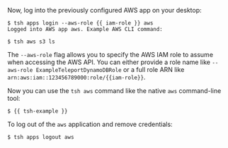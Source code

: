 Now, log into the previously configured AWS app on your desktop:

```code
$ tsh apps login --aws-role {{ iam-role }} aws
Logged into AWS app aws. Example AWS CLI command:

$ tsh aws s3 ls
```

The `--aws-role` flag allows you to specify the AWS IAM role to assume when
accessing the AWS API. You can either provide a role name like `--aws-role
ExampleTeleportDynamoDBRole` or a full role ARN like
`arn:aws:iam::123456789000:role/{{iam-role}}`.

Now you can use the `tsh aws` command like the native `aws` command-line tool:

```code
$ {{ tsh-example }}
```

To log out of the `aws` application and remove credentials:

```code
$ tsh apps logout aws
```
